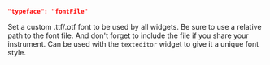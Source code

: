 ```json
"typeface": "fontFile"
```
Set a custom .ttf/.otf font to be used by all widgets. Be sure to use a relative path to the font file. And don't forget to include the file if you share your instrument. Can be used with the `texteditor` widget to give it a unique font style.
